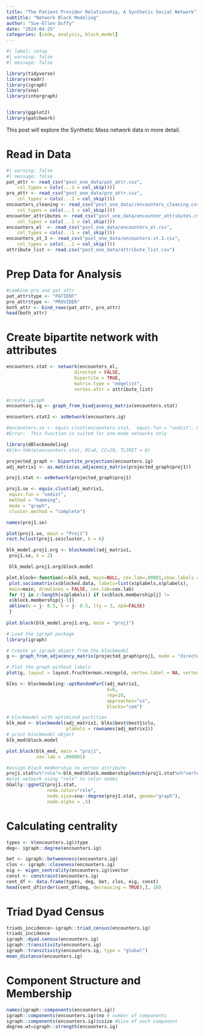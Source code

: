 ```yaml
---
title: "The Patient Provider Relationship, A Synthetic Social Network"
subtitle: "Network Block Modeling"
author: "Sue-Ellen Duffy"
date: "2024-04-25"
categories: [code, analysis, block_model]
---
```


```r
#| label: setup
#| warning: false
#| message: false

library(tidyverse)
library(readr)
library(igraph)
library(sna)
library(intergraph)


library(ggplot2)
library(patchwork)
```

This post will explore the Synthetic Mass network data in more detail.

# Read in Data
```r
#| warning: false
#| message: false
pat_attr <- read_csv("post_one_data/pat_attr.csv", 
    col_types = cols(...1 = col_skip()))
pro_attr <- read_csv("post_one_data/pro_attr.csv", 
    col_types = cols(...1 = col_skip()))
encounters_cleaning <- read_csv("post_one_data//encounters_cleaning.csv", 
    col_types = cols(...1 = col_skip()))
encounter_attributes <- read_csv("post_one_data/encounter_attributes.csv", 
    col_types = cols(...1 = col_skip()))
encounters_el  <- read_csv("post_one_data/encounters_el.csv", 
    col_types = cols(...1 = col_skip()))
encounters_st_3 <- read_csv("post_one_data/encounters.st.3.csv", 
    col_types = cols(...1 = col_skip()))
attribute_list <- read.csv("post_one_data/attribute_list.csv")
```
# Prep Data for Analysis
```r
#combine pro and pat attr
pat_attr$type <- "PATIENT"
pro_attr$type <- "PROVIDER"
both_attr <- bind_rows(pat_attr, pro_attr)
head(both_attr)
```

# Create bipartite network with attributes
```r
encounters.stat <- network(encounters_el,
                         directed = FALSE,
                         bipartite = TRUE,
                         matrix.type = "edgelist",
                         vertex.attr = attribute_list)
```


```r
#create igraph
encounters.ig <- graph_from_biadjacency_matrix(encounters.stat)
```


```r
encounters.stat2 <- asNetwork(encounters.ig)
```
```r
#encounters.se <- equiv.clust(encounters.stat,  equiv.fun = "sedist", method = "euclidean", mode = "graph", cluster.method = "complete")
#Error:  This function is suited for one-mode networks only
```

```r
library(dBlockmodeling)
#blk<-tmklm(encounters.stat, RC=8, CC=10, TLIMIT = 6)
```
```r
projected_graph <- bipartite_projection(encounters.ig)
adj_matrix1 <- as.matrix(as_adjacency_matrix(projected_graph$proj1))

proj1.stat <- asNetwork(projected_graph$proj1)

proj1.se <- equiv.clust(adj_matrix1,
 equiv.fun = "sedist",
 method = "hamming",
 mode = "graph",
 cluster.method = "complete")

names(proj1.se)

plot(proj1.se, main = "Proj1")
rect.hclust(proj1.se$cluster, k = 6)

blk_model.proj1.org <- blockmodel(adj_matrix1,
 proj1.se, k = 2)
```

```r
 blk_model.proj1.org$block.model
```
```r
plot.block<-function(x=blk_mod, main=NULL, cex.lab=.00001,show_labels = FALSE){
 plot.sociomatrix(x$blocked.data, labels=list(x$plabels,x$plabels),
 main=main, drawlines = FALSE, cex.lab=cex.lab)
 for (j in 2:length(x$plabels)) if (x$block.membership[j] !=
 x$block.membership[j-1])
 abline(v = j- 0.5, h = j- 0.5, lty = 3, xpd=FALSE)
 }
 
plot.block(blk_model.proj1.org, main = "proj1")
```

```r
# Load the igraph package
library(igraph)

# Create an igraph object from the blockmodel
g <- graph_from_adjacency_matrix(projected_graph$proj1, mode = "directed", weighted = FALSE)

# Plot the graph without labels
plot(g, layout = layout.fruchterman.reingold, vertex.label = NA, vertex.size = 100, edge.width = 1)
```


```r
blks <- blockmodeling::optRandomParC(adj_matrix1,
                                     k=6,
                                     rep=10,
                                     approaches="ss",
                                     blocks="com")
```

```r
# blockmodel with optimized partition
blk_mod <- blockmodel(adj_matrix1, blks$best$best1$clu,
                      plabels = rownames(adj_matrix1))
# print blockmodel object
blk_mod$block.model
```


```r
plot.block(blk_mod, main = "proj1",
           cex.lab = .000001)
```

```r
#assign block membership to vertex attribute
proj1.stat%v%"role"<-blk_mod$block.membership[match(proj1.stat%v%"vertex.names",blk_mod$plabels)]
#plot network using "role" to color nodes
GGally::ggnet2(proj1.stat,
               node.color="role", 
               node.size=sna::degree(proj1.stat, gmode="graph"),
               node.alpha = .5)
```


























# Calculating centrality
```r
types <- V(encounters.ig)$type
deg<- igraph::degree(encounters.ig)

bet <- igraph::betweenness(encounters.ig)
clos <- igraph::closeness(encounters.ig)
eig <- eigen_centrality(encounters.ig)$vector
const <- constraint(encounters.ig)
cent_df <- data.frame(types, deg, bet, clos, eig, const)
head(cent_df[order(cent_df$deg, decreasing = TRUE),], 10)
```


# Triad Dyad Census
```r
triads_incidence<-igraph::triad_census(encounters.ig)
triads_incidence
igraph::dyad.census(encounters.ig)
igraph::transitivity(encounters.ig)
igraph::transitivity(encounters.ig, type = "global")
mean_distance(encounters.ig)
```

# Component Structure and Membership
```r
names(igraph::components(encounters.ig))
igraph::components(encounters.ig)$no # number of components
igraph::components(encounters.ig)$csize #Size of each component
degree.wt=igraph::strength(encounters.ig)
```











